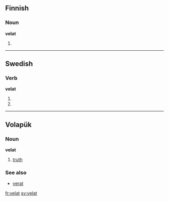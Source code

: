 ==Finnish==

===Noun===
'''velat'''

# {{plural of|lang=Finnish|velka}}

----

==Swedish==

===Verb===
'''velat'''

#{{sv-verb-form-sup|vela}}
#{{sv-verb-form-sup|vilja}}

----

==Volapük==

===Noun===
'''velat'''

# [[truth]]

===See also===
*[[verat]]

[[fr:velat]]
[[sv:velat]]
